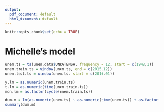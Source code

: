 ---
output:
  pdf_document: default
  html_document: default
---

```{r setup, include=FALSE}
knitr::opts_chunk$set(echo = TRUE)
```

# Michelle's model

```{r, eval = F}
unem.ts = ts(unem.data$UNRATENSA, frequency = 12, start = c(1948,1)) 
unem.train.ts = window(unem.ts, end = c(2015,12))
unem.test.ts = window(unem.ts, start = c(2016,01))

y.lm = as.numeric(unem.train.ts)
t.lm = as.numeric(time(unem.train.ts))
mon.lm = as.factor(cycle(unem.train.ts))

dum.m = lm(as.numeric(unem.ts) ~ as.numeric(time(unem.ts)) + as.factor(cycle(unem.ts)))
summary(dum.m)
```



\begin{align*}
\left | \begin{pmatrix}
1 & 0\\ 
0 & 1
\end{pmatrix}
-  \begin{pmatrix}
-0.002955 & - 0.0003424\\ 
-59.89492 & -0.61689
\end{pmatrix}B 
-  \begin{pmatrix}
0.1641 & -0.0002699\\ 
-20.10760 & -0.48635
\end{pmatrix}B^2
-  \begin{pmatrix}
0.1591 & - 0.0001394\\ 
-25.04746 & -0.24112
\end{pmatrix}B^3
\right |
\end{align*}
